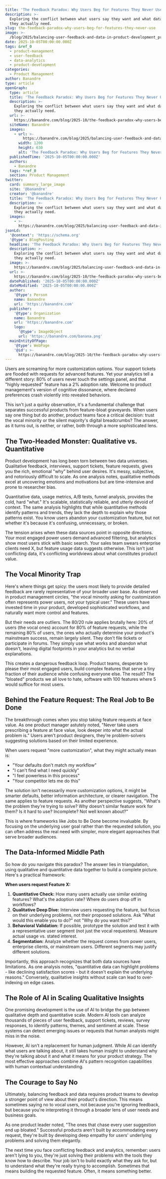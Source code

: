 ```yaml
---
title: 'The Feedback Paradox: Why Users Beg for Features They Never Use'
description: >-
  Exploring the conflict between what users say they want and what data shows
  they actually need.
slug: the-feedback-paradox-why-users-beg-for-features-they-never-use
image: >-
  /blog/2025/balancing-user-feedback-and-data-in-product-development_product-management-kpis.webp
date: 2025-10-05T00:00:00.000Z
tags: &ref_0
  - product-management
  - user-feedback
  - data-analytics
  - product-development
categories:
  - Product Management
author: Banandre
type: article
openGraph:
  type: article
  title: 'The Feedback Paradox: Why Users Beg for Features They Never Use'
  description: >-
    Exploring the conflict between what users say they want and what data shows
    they actually need.
  url: >-
    https://banandre.com/blog/2025-10/the-feedback-paradox-why-users-beg-for-features-they-never-use
  siteName: Banandre
  images:
    - url: >-
        https://banandre.com/blog/2025/balancing-user-feedback-and-data-in-product-development_product-management-kpis.webp
      width: 1200
      height: 630
      alt: 'The Feedback Paradox: Why Users Beg for Features They Never Use'
  publishedTime: '2025-10-05T00:00:00.000Z'
  authors:
    - Banandre
  tags: *ref_0
  section: Product Management
twitter:
  card: summary_large_image
  site: '@banandre'
  creator: '@banandre'
  title: 'The Feedback Paradox: Why Users Beg for Features They Never Use'
  description: >-
    Exploring the conflict between what users say they want and what data shows
    they actually need.
  images:
    - >-
      https://banandre.com/blog/2025/balancing-user-feedback-and-data-in-product-development_product-management-kpis.webp
jsonLd:
  '@context': 'https://schema.org'
  '@type': BlogPosting
  headline: 'The Feedback Paradox: Why Users Beg for Features They Never Use'
  description: >-
    Exploring the conflict between what users say they want and what data shows
    they actually need.
  image: >-
    https://banandre.com/blog/2025/balancing-user-feedback-and-data-in-product-development_product-management-kpis.webp
  url: >-
    https://banandre.com/blog/2025-10/the-feedback-paradox-why-users-beg-for-features-they-never-use
  datePublished: '2025-10-05T00:00:00.000Z'
  dateModified: '2025-10-05T00:00:00.000Z'
  author:
    '@type': Person
    name: Banandre
    url: 'https://banandre.com'
  publisher:
    '@type': Organization
    name: Banandre
    url: 'https://banandre.com'
    logo:
      '@type': ImageObject
      url: 'https://banandre.com/banana.png'
  mainEntityOfPage:
    '@type': WebPage
    '@id': >-
      https://banandre.com/blog/2025-10/the-feedback-paradox-why-users-beg-for-features-they-never-use
---
```


Users are screaming for more customization options. Your support tickets are flooded with requests for advanced features. Yet your analytics tell a different story: 80% of users never touch the settings panel, and that "highly requested" feature has a 2% adoption rate. Welcome to product management's version of cognitive dissonance,  where declared preferences crash violently into revealed behaviors.

This isn't just a quirky observation, it's a fundamental challenge that separates successful products from feature-bloat graveyards. When users say one thing but do another, product teams face a critical decision: trust the vocal minority or the silent majority's digital breadcrumbs? The answer, as it turns out, is neither,  or rather, both through a more sophisticated lens.

## The Two-Headed Monster: Qualitative vs. Quantitative

Product development has long been torn between two data universes. Qualitative feedback,  interviews, support tickets, feature requests,  gives you the rich, emotional "why" behind user desires. It's messy, subjective, and notoriously difficult to scale. As one analysis notes, qualitative methods excel at uncovering emotions and motivations but are time-intensive and prone to researcher bias.


Quantitative data,  usage metrics, A/B tests, funnel analysis,  provides the cold, hard "what." It's scalable, statistically reliable, and utterly devoid of context. The same analysis highlights that while quantitative methods identify patterns and trends, they lack the depth to explain why those patterns exist. You know users abandon your customization feature, but not whether it's because it's confusing, unnecessary, or broken.

The tension arises when these data sources point in opposite directions. Your most engaged power users demand advanced filtering, but analytics show most users stick with basic search. Your sales team swears enterprise clients need X, but feature usage data suggests otherwise. This isn't just conflicting data,  it's conflicting worldviews about what constitutes product value.

## The Vocal Minority Trap

Here's where things get spicy: the users most likely to provide detailed feedback are rarely representative of your broader user base. As observed in product management circles, "the vocal minority asking for customization often represents power users, not your typical user." These users have invested time in your product, developed sophisticated workflows, and naturally want more control and features.

But their needs are outliers. The 80/20 rule applies brutally here: 20% of users (the vocal ones) account for 80% of feature requests, while the remaining 80% of users,  the ones who actually determine your product's mainstream success,  remain largely silent. They don't file tickets or participate in forums. They simply use what works and abandon what doesn't, leaving digital footprints in your analytics but no verbal explanations.

This creates a dangerous feedback loop. Product teams, desperate to please their most engaged users, build complex features that serve a tiny fraction of their audience while confusing everyone else. The result? The "bloated" products we all love to hate,  software with 100 features where 5 would suffice for most users.

## Behind the Feature Request: The Real Job to Be Done

The breakthrough comes when you stop taking feature requests at face value. As one product manager astutely noted, "Never take users prescribing a feature at face value, look deeper into what the actual problem is." Users aren't product designers, they're problem-solvers suggesting solutions based on their limited experience.

When users request "more customization", what they might actually mean is:
- "Your defaults don't match my workflow"
- "I can't find what I need quickly"
- "I feel powerless in this process"
- "Your competitor lets me do this"

The solution isn't necessarily more customization options,  it might be smarter defaults, better information architecture, or clearer navigation. The same applies to feature requests. As another perspective suggests, "What's the problem they're trying to solve? Why doesn't similar feature work for them? Is it hard to use? Incomplete? Not well known about?"

This is where frameworks like Jobs to Be Done become invaluable. By focusing on the underlying user goal rather than the requested solution, you can often address the real need with simpler, more elegant approaches that serve broader audiences.

## The Data-Informed Middle Path

So how do you navigate this paradox? The answer lies in triangulation,  using qualitative and quantitative data together to build a complete picture. Here's a practical framework:

**When users request Feature X:**
1. **Quantitative Check:** How many users actually use similar existing features? What's the adoption rate? Where do users drop off in workflows?
2. **Qualitative Deep Dive:** Interview users requesting the feature,  but focus on their underlying problems, not their proposed solutions. Ask "What would this enable you to do?" not "Why do you want this?"
3. **Behavioral Validation:** If possible, prototype the solution and test it with a representative user segment (not just the vocal requesters). Measure actual usage vs. stated interest.
4. **Segmentation:** Analyze whether the request comes from power users, enterprise clients, or mainstream users. Different segments may justify different solutions.

Importantly, this approach recognizes that both data sources have limitations. As one analysis notes, "quantitative data can highlight problems - like declining satisfaction scores - but it doesn't explain the underlying reasons." Conversely, qualitative insights without scale can lead to over-indexing on edge cases.

## The Role of AI in Scaling Qualitative Insights

One promising development is the use of AI to bridge the gap between qualitative depth and quantitative scale. Modern AI tools can analyze thousands of pieces of user feedback,  support tickets, reviews, survey responses,  to identify patterns, themes, and sentiment at scale. These systems can detect emerging issues or requests that human analysts might miss in the noise.

However, AI isn't a replacement for human judgment. While AI can identify what users are talking about, it still takes human insight to understand why they're talking about it and what it means for your product strategy. The most effective approaches combine AI's pattern recognition capabilities with human contextual understanding.

## The Courage to Say No

Ultimately, balancing feedback and data requires product teams to develop a stronger point of view about their product's direction. This means sometimes saying no to vocal users,  not because you're ignoring feedback, but because you're interpreting it through a broader lens of user needs and business goals.

As one product leader noted, "The ones that chase every user suggestion end up bloated." Successful products aren't built by accommodating every request, they're built by developing deep empathy for users' underlying problems and solving them elegantly.

The next time you face conflicting feedback and analytics, remember: users aren't lying to you,  they're just solving their problems with the tools they know how to describe. Your job isn't to build exactly what they ask for, but to understand what they're really trying to accomplish. Sometimes that means building the requested feature. Often, it means something better.
